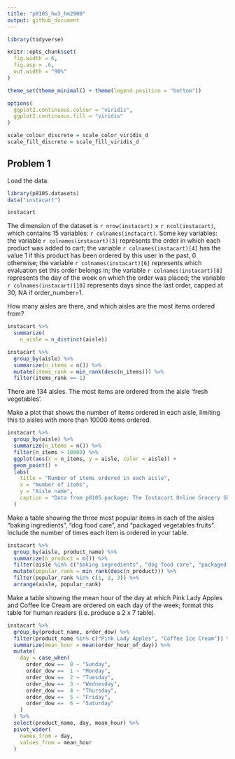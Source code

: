 ```yaml
---
title: "p8105_hw3_hm2900"
output: github_document
---
```


```r
library(tidyverse)

knitr::opts_chunk$set(
  fig.width = 6,
  fig.asp = .6,
  out.width = "90%"
)

theme_set(theme_minimal() + theme(legend.position = "bottom"))

options(
  ggplot2.continuous.colour = "viridis",
  ggplot2.continuous.fill = "viridis"
)

scale_colour_discrete = scale_color_viridis_d
scale_fill_discrete = scale_fill_viridis_d
```

## Problem 1

Load the data:

```r
library(p8105.datasets)
data("instacart")

instacart
```

The dimension of the dataset is `r nrow(instacart)` × `r ncol(instacart)`, which contains 15 variables: `r colnames(instacart)`. 
Some key variables: the variable `r colnames(instacart)[3]` represents the order in which each product was added to cart; the variable `r colnames(instacart)[4]` has the value 1 if this product has been ordered by this user in the past, 0 otherwise; the variable `r colnames(instacart)[6]` represents which evaluation set this order belongs in; the variable `r colnames(instacart)[8]` represents the day of the week on which the order was placed; the variable `r colnames(instacart)[10]` represents days since the last order, capped at 30, NA if order_number=1.


How many aisles are there, and which aisles are the most items ordered from?

```r
instacart %>%
  summarize(
    n_aisle = n_distinct(aisle))

instacart %>%
  group_by(aisle) %>%
  summarize(n_items = n()) %>%
  mutate(items_rank = min_rank(desc(n_items))) %>%
  filter(items_rank == 1)
```

There are 134 aisles. The most items are ordered from the aisle 'fresh vegetables'.  


Make a plot that shows the number of items ordered in each aisle, limiting this to aisles with more than 10000 items ordered.

```r
instacart %>%
  group_by(aisle) %>%
  summarize(n_items = n()) %>%
  filter(n_items > 10000) %>%
  ggplot(aes(x = n_items, y = aisle, color = aisle)) +
  geom_point() +
  labs(
    title = "Number of items ordered in each aisle",
    x = "Number of items",
    y = "Aisle name",
    caption = "Data from p8105 package; The Instacart Online Grocery Shopping Dataset 2017."
  )
```


Make a table showing the three most popular items in each of the aisles “baking ingredients”, “dog food care”, and “packaged vegetables fruits”. Include the number of times each item is ordered in your table.

```r
instacart %>%
  group_by(aisle, product_name) %>%
  summarize(n_product = n()) %>%
  filter(aisle %in% c("baking ingredients", "dog food care", "packaged vegetables fruits")) %>%
  mutate(popular_rank = min_rank(desc(n_product))) %>%
  filter(popular_rank %in% c(1, 2, 3)) %>%
  arrange(aisle, popular_rank)
```


Make a table showing the mean hour of the day at which Pink Lady Apples and Coffee Ice Cream are ordered on each day of the week; format this table for human readers (i.e. produce a 2 x 7 table).

```r
instacart %>%
  group_by(product_name, order_dow) %>%
  filter(product_name %in% c("Pink Lady Apples", "Coffee Ice Cream")) %>%
  summarize(mean_hour = mean(order_hour_of_day)) %>%
  mutate(
    day = case_when(
      order_dow ==  0 ~ "Sunday",
      order_dow ==  1 ~ "Monday",
      order_dow ==  2 ~ "Tuesday",
      order_dow ==  3 ~ "Wednesday",
      order_dow ==  4 ~ "Thursday",
      order_dow ==  5 ~ "Friday",
      order_dow ==  6 ~ "Saturday"
    )
  ) %>%
  select(product_name, day, mean_hour) %>%
  pivot_wider(
    names_from = day,
    values_from = mean_hour
  )
```









